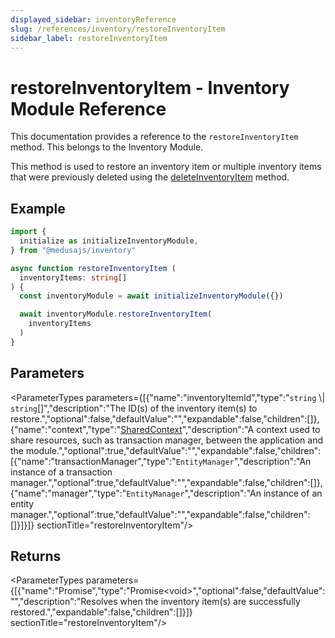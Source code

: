 ```yaml
---
displayed_sidebar: inventoryReference
slug: /references/inventory/restoreInventoryItem
sidebar_label: restoreInventoryItem
---
```



# restoreInventoryItem - Inventory Module Reference

This documentation provides a reference to the `restoreInventoryItem` method. This belongs to the Inventory Module.

This method is used to restore an inventory item or multiple inventory items that were previously deleted using the [deleteInventoryItem](inventory.IInventoryService.deleteInventoryItem.mdx) method.

## Example

```ts
import {
  initialize as initializeInventoryModule,
} from "@medusajs/inventory"

async function restoreInventoryItem (
  inventoryItems: string[]
) {
  const inventoryModule = await initializeInventoryModule({})

  await inventoryModule.restoreInventoryItem(
    inventoryItems
  )
}
```

## Parameters

<ParameterTypes parameters={[{"name":"inventoryItemId","type":"`string` \\| `string`[]","description":"The ID(s) of the inventory item(s) to restore.","optional":false,"defaultValue":"","expandable":false,"children":[]},{"name":"context","type":"[SharedContext](../../interfaces/inventory.SharedContext.mdx)","description":"A context used to share resources, such as transaction manager, between the application and the module.","optional":true,"defaultValue":"","expandable":false,"children":[{"name":"transactionManager","type":"`EntityManager`","description":"An instance of a transaction manager.","optional":true,"defaultValue":"","expandable":false,"children":[]},{"name":"manager","type":"`EntityManager`","description":"An instance of an entity manager.","optional":true,"defaultValue":"","expandable":false,"children":[]}]}]}  sectionTitle="restoreInventoryItem"/>

## Returns

<ParameterTypes parameters={[{"name":"Promise","type":"Promise&#60;void&#62;","optional":false,"defaultValue":"","description":"Resolves when the inventory item(s) are successfully restored.","expandable":false,"children":[]}]}  sectionTitle="restoreInventoryItem"/>
